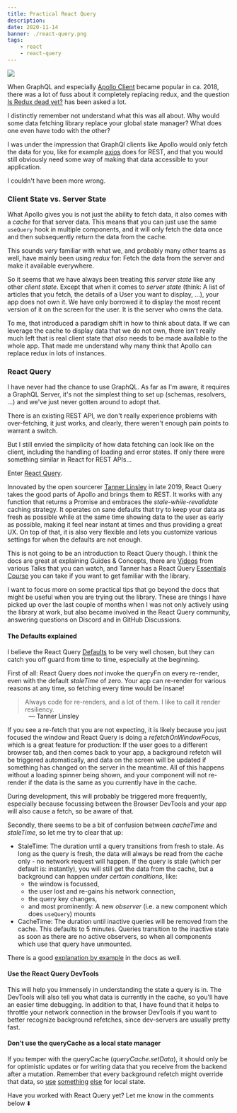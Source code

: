 ```yaml
---
title: Practical React Query
description:
date: 2020-11-14
banner: ./react-query.png
tags:
    - react
    - react-query
---
```



<img src="./react-query.png" />

<Divider />

When GraphQL and especially [Apollo Client](https://www.apollographql.com/docs/react/)
became popular in ca. 2018, there was a lot of fuss about it completely replacing redux, and the question
[Is Redux dead yet?](https://dev.to/markerikson/redux---not-dead-yet-1d9k) has been asked a lot.

I distinctly remember not understand what this was all about.
Why would some data fetching library replace your global state manager? What does one even have todo with the other?

I was under the impression that GraphQl clients like Apollo would only fetch the data for you,
like for example [axios](https://github.com/axios/axios) does for REST,
and that you would still obviously need some way of making that data accessible to your application.

I couldn't have been more wrong.

### Client State vs. Server State

What Apollo gives you is not just the ability to fetch data, it also comes with a _cache_ for that server data.
This means that you can just use the same `useQuery` hook in multiple components,
and it will only fetch the data once and then subsequently return the data from the cache.

This sounds _very_ familiar with what we, and probably many other teams as well, have mainly been using _redux_ for:
Fetch the data from the server and make it available everywhere.

So it seems that we have always been treating this _server state_ like any other _client state_.
Except that when it comes to _server state_ (think: A list of articles that you fetch,
the details of a User you want to display, ...), your app does not own it.
We have only borrowed it to display the most recent version of it on the screen for the user.
It is the server who owns the data.

To me, that introduced a paradigm shift in how to think about data.
If we can leverage the cache to display data that we do not own,
there isn't really much left that is real client state that _also_ needs to be made available to the whole app.
That made me understand why many think that Apollo can replace redux in lots of instances.

### React Query

I have never had the chance to use GraphQL.
As far as I'm aware, it requires a GraphQL Server, it's not the simplest thing to set up (schemas, resolvers, ...)
and we've just never gotten around to adopt that.

There is an existing REST API, we don't really experience problems with over-fetching, it just works,
and clearly, there weren't enough pain points to warrant a switch.

But I still envied the simplicity of how data fetching can look like on the client,
including the handling of loading and error states. If only there were something similar in React for REST APIs...

Enter [React Query](https://react-query.tanstack.com/).

Innovated by the open sourcerer [Tanner Linsley](https://github.com/tannerlinsley) in late 2019,
React Query takes the good parts of Apollo and brings them to REST.
It works with any function that returns a Promise and embraces the _stale-while-revalidate_ caching strategy.
It operates on sane defaults that try to keep your data as fresh as possible
while at the same time showing data to the user as early as possible,
making it feel near instant at times and thus providing a great UX.
On top of that, it is also very flexible and lets you customize various settings for when the defaults are not enough.

This is not going to be an introduction to React Query though.
I think the docs are great at explaining Guides & Concepts,
there are [Videos](https://react-query.tanstack.com/docs/videos) from various Talks that you can watch,
and Tanner has a React Query [Essentials Course](https://learn.tanstack.com/) you can take if you want to get familiar with the library.

I want to focus more on some practical tips that go beyond the docs that might be useful when you are trying out the library.
These are things I have picked up over the last couple of months when I was not only actively using the library at work,
but also became involved in the React Query community, answering questions on Discord and in GitHub Discussions.

#### The Defaults explained

I believe the React Query [Defaults](https://react-query.tanstack.com/docs/guides/important-defaults)
to be very well chosen, but they can catch you off guard from time to time, especially at the beginning.

First of all: React Query does _not_ invoke the queryFn on every re-render, even with the default _staleTime_ of zero.
Your app can re-render for various reasons at any time, so fetching every time would be insane!

> Always code for re-renders, and a lot of them. I like to call it render resiliency.

<p style="padding-left: 3rem; margin-top: -1rem">— Tanner Linsley</p>

If you see a re-fetch that you are not expecting, it is likely because you just focused the window
and React Query is doing a _refetchOnWindowFocus_, which is a great feature for production:
If the user goes to a different browser tab, and then comes back to your app,
a background refetch will be triggered automatically,
and data on the screen will be updated if something has changed on the server in the meantime.
All of this happens without a loading spinner being shown,
and your component will not re-render if the data is the same as you currently have in the cache.

During development, this will probably be triggered more frequently,
especially because focussing between the Browser DevTools and your app will also cause a fetch, so be aware of that.

Secondly, there seems to be a bit of confusion between _cacheTime_ and _staleTime_, so let me try to clear that up:

-   StaleTime: The duration until a query transitions from fresh to stale.
    As long as the query is fresh, the data will always be read from the cache only - no network request will happen.
    If the query is stale (which per default is: instantly), you will still get the data from the cache,
    but a background can happen _under certain conditions_, like:
    -   the window is focussed,
    -   the user lost and re-gains his network connection,
    -   the query key changes,
    -   and most prominently: A new _observer_ (i.e. a new component which does `useQuery`) mounts
-   CacheTime: The duration until inactive queries will be removed from the cache. This defaults to 5 minutes.
    Queries transition to the inactive state as soon as there are no active observers,
    so when all components which use that query have unmounted.

There is a good [explanation by example](https://react-query.tanstack.com/docs/guides/caching#a-detailed-caching-example)
in the docs as well.

#### Use the React Query DevTools

This will help you immensely in understanding the state a query is in.
The DevTools will also tell you what data is currently in the cache, so you'll have an easier time debugging.
In addition to that, I have found that it helps to throttle your network connection in the browser DevTools
if you want to better recognize background refetches, since dev-servers are usually pretty fast.


#### Don't use the queryCache as a local state manager

If you temper with the queryCache (_queryCache.setData_), it should only be for optimistic updates
or for writing data that you receive from the backend after a mutation.
Remember that every background refetch might override that data, so
[use](https://reactjs.org/docs/hooks-state.html)
[something](https://zustand.surge.sh/)
[else](https://redux.js.org/) for local state.

<Comments>Have you worked with React Query yet? Let me know in the comments below ⬇️</Comments>

